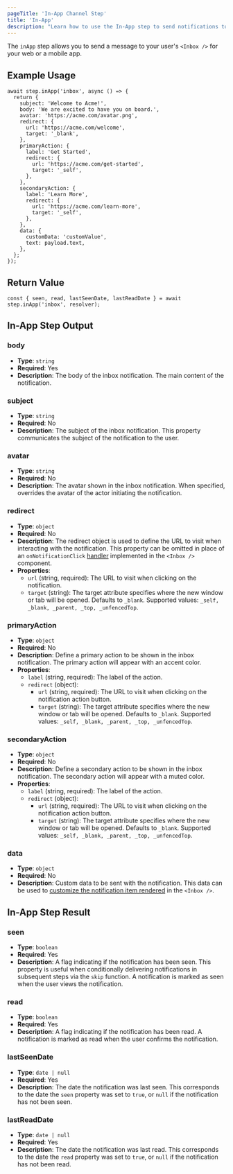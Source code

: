 ```yaml
---
pageTitle: 'In-App Channel Step'
title: 'In-App'
description: "Learn how to use the In-App step to send notifications to your web or mobile app's inbox"
---
```


The `inApp` step allows you to send a message to your user's `<Inbox />` for your web or a mobile app.

## Example Usage

```tsx
await step.inApp('inbox', async () => {
  return {
    subject: 'Welcome to Acme!',
    body: 'We are excited to have you on board.',
    avatar: 'https://acme.com/avatar.png',
    redirect: {
      url: 'https://acme.com/welcome',
      target: '_blank',
    },
    primaryAction: {
      label: 'Get Started',
      redirect: {
        url: 'https://acme.com/get-started',
        target: '_self',
      },
    },
    secondaryAction: {
      label: 'Learn More',
      redirect: {
        url: 'https://acme.com/learn-more',
        target: '_self',
      },
    },
    data: {
      customData: 'customValue',
      text: payload.text,
    },
  };
});
```

## Return Value

```tsx
const { seen, read, lastSeenDate, lastReadDate } = await step.inApp('inbox', resolver);
```

## In-App Step Output

### body

- **Type**: `string`
- **Required**: Yes
- **Description**: The body of the inbox notification. The main content of the notification.

### subject

- **Type**: `string`
- **Required**: No
- **Description**: The subject of the inbox notification. This property communicates the subject of the notification to the user.

### avatar

- **Type**: `string`
- **Required**: No
- **Description**: The avatar shown in the inbox notification. When specified, overrides the avatar of the actor initiating the notification.

### redirect

- **Type**: `object`
- **Required**: No
- **Description**: The redirect object is used to define the URL to visit when interacting with the notification. This property can be omitted in place of an `onNotificationClick` [handler](/platform/inbox/react/components#handle-notification-click) implemented in the `<Inbox />` component.
- **Properties**:
  - `url` (string, required): The URL to visit when clicking on the notification.
  - `target` (string): The target attribute specifies where the new window or tab will be opened. Defaults to `_blank`. Supported values: `_self, _blank, _parent, _top, _unfencedTop`.

### primaryAction

- **Type**: `object`
- **Required**: No
- **Description**: Define a primary action to be shown in the inbox notification. The primary action will appear with an accent color.
- **Properties**:
  - `label` (string, required): The label of the action.
  - `redirect` (object):
    - `url` (string, required): The URL to visit when clicking on the notification action button.
    - `target` (string): The target attribute specifies where the new window or tab will be opened. Defaults to `_blank`. Supported values: `_self, _blank, _parent, _top, _unfencedTop`.

### secondaryAction

- **Type**: `object`
- **Required**: No
- **Description**: Define a secondary action to be shown in the inbox notification. The secondary action will appear with a muted color.
- **Properties**:
  - `label` (string, required): The label of the action.
  - `redirect` (object):
    - `url` (string, required): The URL to visit when clicking on the notification action button.
    - `target` (string): The target attribute specifies where the new window or tab will be opened. Defaults to `_blank`. Supported values: `_self, _blank, _parent, _top, _unfencedTop`.

### data

- **Type**: `object`
- **Required**: No
- **Description**: Custom data to be sent with the notification. This data can be used to [customize the notification item rendered](/platform/inbox/react/components#custom-notification-item) in the `<Inbox />`.

## In-App Step Result

### seen

- **Type**: `boolean`
- **Required**: Yes
- **Description**: A flag indicating if the notification has been seen. This property is useful when conditionally delivering notifications in subsequent steps via the `skip` function. A notification is marked as seen when the user views the notification.

### read

- **Type**: `boolean`
- **Required**: Yes
- **Description**: A flag indicating if the notification has been read. A notification is marked as read when the user confirms the notification.

### lastSeenDate

- **Type**: `date | null`
- **Required**: Yes
- **Description**: The date the notification was last seen. This corresponds to the date the `seen` property was set to `true`, or `null` if the notification has not been seen.

### lastReadDate

- **Type**: `date | null`
- **Required**: Yes
- **Description**: The date the notification was last read. This corresponds to the date the `read` property was set to `true`, or `null` if the notification has not been read.
